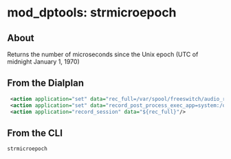 
# mod_dptools: strmicroepoch 

 

## About

Returns the number of microseconds since the Unix epoch (UTC of midnight January 1, 1970)

## From the Dialplan

```xml
 <action application="set" data="rec_full=/var/spool/freeswitch/audio_rec/${strmicroepoch()}_${uuid}.wav"/>
 <action application="set" data="record_post_process_exec_app=system:/opt/scripts/proc_record ${rec_full}"/>
 <action application="record_session" data="${rec_full}"/>
```

  
## From the CLI

```xml
strmicroepoch
```

  

